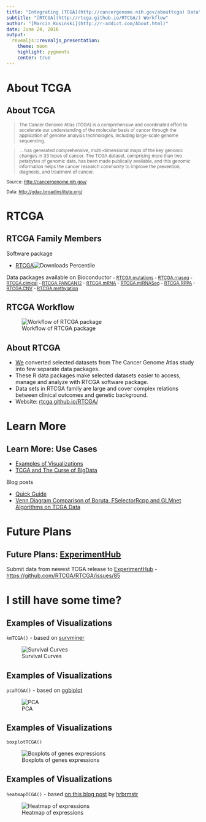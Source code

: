 ```yaml
---
title: "Integrating [TCGA](http://cancergenome.nih.gov/abouttcga) Data"
subtitle: "[RTCGA](http://rtcga.github.io/RTCGA/) Workflow"
author: "[Marcin Kosiński](http://r-addict.com/About.html)"
date: June 24, 2016
output:
  revealjs::revealjs_presentation:
    theme: moon
    highlight: pygments
    center: true
---
```


# About TCGA

## About TCGA

<small>

> The Cancer Genome Atlas (TCGA) is a comprehensive and coordinated effort to accelerate our understanding of the molecular basis of cancer through the application of genome analysis technologies, including large-scale genome sequencing.

> ... has generated comprehensive, multi-dimensional maps of the key genomic changes in 33 types of cancer. The TCGA dataset, comprising more than two petabytes of genomic data, has been made publically available, and this genomic information helps the cancer research community to improve the prevention, diagnosis, and treatment of cancer.

Source: [http://cancergenome.nih.gov/](http://cancergenome.nih.gov/)

Data: [http://gdac.broadinstitute.org/](http://gdac.broadinstitute.org/)

</small>

# RTCGA 

## RTCGA Family Members

Software package

- [RTCGA](http://bioconductor.org/packages/RTCGA/)![Downloads Percentile](https://www.bioconductor.org/shields/downloads/RTCGA.svg)

Data packages available on Bioconductor
<small>
- [RTCGA.mutations](http://bioconductor.org/packages/RTCGA.mutations/)
- [RTCGA.rnaseq](http://bioconductor.org/packages/RTCGA.rnaseq/)
- [RTCGA.clinical](http://bioconductor.org/packages/RTCGA.clinical/)
- [RTCGA.PANCAN12](http://bioconductor.org/packages/RTCGA.PANCAN12/)
- [RTCGA.mRNA](http://bioconductor.org/packages/RTCGA.mRNA/)
- [RTCGA.miRNASeq](http://bioconductor.org/packages/RTCGA.miRNASeq/)
- [RTCGA.RPPA](http://bioconductor.org/packages/RTCGA.RPPA/)
- [RTCGA.CNV](http://bioconductor.org/packages/RTCGA.CNV/)
- [RTCGA.methylation](http://bioconductor.org/packages/RTCGA.methylation/)
</small>

## RTCGA Workflow

![Workflow of RTCGA package](https://raw.githubusercontent.com/RTCGA/RTCGA/master/RTCGA_workflow_ver3.png)

## About RTCGA

- [We](https://github.com/orgs/RTCGA/people) converted selected datasets from The Cancer Genome Atlas study into few separate data packages. 
- These R data packages make selected datasets easier to access, manage and analyze with RTCGA software package. 
- Data sets in RTCGA family are large and cover complex relations between clinical outcomes and genetic background.
- Website: [rtcga.github.io/RTCGA/](http://rtcga.github.io/RTCGA/)

# Learn More

## Learn More: Use Cases

- [Examples of Visualizations](http://rtcga.github.io/RTCGA/Visualizations.html)
- [TCGA and The Curse of BigData](http://rtcga.github.io/RTCGA/Usecases.html)

Blog posts

- [Quick Guide](http://r-addict.com/2016/05/04/RTCGA-Quick-Guide.html) 
- [Venn Diagram Comparison of Boruta, FSelectorRcpp and GLMnet Algorithms on TCGA Data](http://www.r-bloggers.com/venn-diagram-comparison-of-boruta-fselectorrcpp-and-glmnet-algorithms/)

# Future Plans

## Future Plans: [ExperimentHub](http://bioconductor.org/packages/ExperimentHub/)

Submit data from newest TCGA release to [ExperimentHub](http://bioconductor.org/packages/ExperimentHub/) - [https://github.com/RTCGA/RTCGA/issues/85](https://github.com/RTCGA/RTCGA/issues/85)

# I still have some time?

## Examples of Visualizations

`kmTCGA()` - based on [survminer](https://cran.r-project.org/web/packages/survminer/index.html)

![Survival Curves](https://raw.githubusercontent.com/RTCGA/RTCGA/master/devel/bioinfo_article/figures/km.png)

## Examples of Visualizations

`pcaTCGA()` - based on [ggbiplot](https://github.com/vqv/ggbiplot)

![PCA](https://raw.githubusercontent.com/RTCGA/RTCGA/master/devel/bioinfo_article/figures/pca.png)

## Examples of Visualizations

`boxplotTCGA()`

![Boxplots of genes expressions](https://raw.githubusercontent.com/RTCGA/RTCGA/master/devel/bioinfo_article/figures/boxplots.png)

## Examples of Visualizations

`heatmapTCGA()` - based [on this blog post](http://www.r-bloggers.com/making-faceted-heatmaps-with-ggplot2/) by [hrbrmstr](http://www.r-bloggers.com/author/hrbrmstr/)

![Heatmap of expressions](https://raw.githubusercontent.com/RTCGA/RTCGA/master/devel/bioinfo_article/figures/heatmap.png)